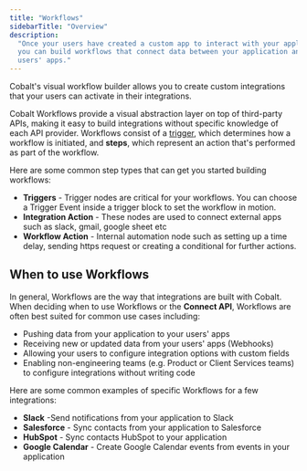 ```yaml
---
title: "Workflows"
sidebarTitle: "Overview"
description:
  "Once your users have created a custom app to interact with your application,
  you can build workflows that connect data between your application and your
  users' apps."
---
```


Cobalt's visual workflow builder allows you to create custom integrations that
your users can activate in their integrations.

Cobalt Workflows provide a visual abstraction layer on top of third-party APIs,
making it easy to build integrations without specific knowledge of each API
provider. Workflows consist of a
[trigger](/cobalt/core-concepts/workflows/triggers), which determines how a
workflow is initiated, and **steps**, which represent an action that's performed
as part of the workflow.

Here are some common step types that can get you started building workflows:

- **Triggers** - Trigger nodes are critical for your workflows. You can choose a
  Trigger Event inside a trigger block to set the workflow in motion.
- **Integration Action** - These nodes are used to connect external apps such as
  slack, gmail, google sheet etc
- **Workflow Action** - Internal automation node such as setting up a time
  delay, sending https request or creating a conditional for further actions.

## When to use Workflows

In general, Workflows are the way that integrations are built with Cobalt. When
deciding when to use Workflows or the **Connect API**, Workflows are often best
suited for common use cases including:

- Pushing data from your application to your users' apps
- Receiving new or updated data from your users' apps (Webhooks)
- Allowing your users to configure integration options with custom fields
- Enabling non-engineering teams (e.g. Product or Client Services teams) to
  configure integrations without writing code

Here are some common examples of specific Workflows for a few integrations:

- **Slack** -Send notifications from your application to Slack
- **Salesforce** - Sync contacts from your application to Salesforce
- **HubSpot** - Sync contacts HubSpot to your application
- **Google Calendar** - Create Google Calendar events from events in your
  application
